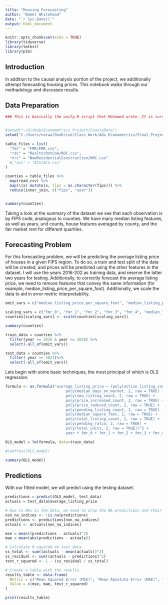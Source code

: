 ```yaml
---
title: "Housing Forecasting"
author: "Emmet Whitehead"
date: "`r Sys.Date()`"
output: html_document
---
```


```r
knitr::opts_chunk$set(echo = TRUE)
library(tidyverse)
library(lmtest)
library(plm)


```

## Introduction

In addition to the causal analysis portion of the project, we additionally attempt forecasting housing prices. This notebook walks through our methadology and discusses results.


## Data Preparation

```r

### This is basically the unify.R script that Mohamed wrote. It is currently missing the ACS data as I cant find it...


#setwd("~/GitHub/Econometrics_Project/CountyData")
setwd("C:/Users/narwa/OneDrive/Class Work/Adv Econometrics/Final_Project/Econometrics_Project/CountyData")

table_files = list(
  "fmr" = "FMR/FMR.csv",
  "rdc" = "RealtorDotCom/RDC.csv",
  "nrc" = "NewResidentialConstruction/NRC.csv"
  #,"acs" = "ACS/ACS.csv"
)

counties = table_files %>% 
  map(read_csv) %>% 
  map(\(x) mutate(x, fips = as.character(fips))) %>% 
  reduce(inner_join, c("fips", "year"))


summary(counties)

```


Taking a look at the summary of the dataset we see that each observation is by FIPS code, analogous to counties. We have many median listing features, as well as years, unit counts, house features averaged by county, and the fair market rent for different quartiles.


## Forecasting Problem

For this forecasting problem, we will be predicting the average listing price of houses in a given FIPS region. To do so, a train and test split of the data will be created, and prices will be predicted using the other features in the dataset. I will use the years 2016-202 as training data, and reserve the latter two years for testing. Additionally, to correctly forecast the average listing price, we need to remove features that convey the same information (for example, median_listing_price_per_square_foot). Additionally, we scale the data to aid in error metric interpretability. 

```r

omit_vars = c("median_listing_price_per_square_foot", "median_listing_price", "fips") # removing FIPS for now, need to find a way to deal with this and not get 100s of dummy vars

scaling_vars = c("fmr_0", "fmr_1", "fmr_2", "fmr_3", "fmr_4", "median_listing_price", "average_listing_price")
counties[scaling_vars] <- scale(counties[scaling_vars])

summary(counties)

train_data = counties %>% 
  filter(year >= 2016 & year <= 2020) %>%
  select(-all_of(omit_vars))

test_data = counties %>% 
  filter( year >= 2021)%>%
  select(-all_of(omit_vars))

```


Lets begin with some basic techniques, the most principal of which is OLS regression.

```r

formula <- as.formula("average_listing_price ~ (poly(active_listing_count, 2, raw = TRUE) + 
                           poly(median_days_on_market, 2, raw = TRUE) + 
                           poly(new_listing_count, 2, raw = TRUE) + 
                           poly(price_increased_count, 2, raw = TRUE) + 
                           poly(price_reduced_count, 2, raw = TRUE) + 
                           poly(pending_listing_count, 2, raw = TRUE) + 
                           poly(median_square_feet, 2, raw = TRUE) + 
                           poly(total_listing_count, 2, raw = TRUE) + 
                           poly(pending_ratio, 2, raw = TRUE) + 
                           poly(total_units, 2, raw = TRUE))^2 + 
                           year + fmr_0 + fmr_1 + fmr_2 + fmr_3 + fmr_4")

OLS_model = lm(formula, data=train_data)

#coeftest(OLS_model)

summary(OLS_model)


```


## Predictions 

With our fitted model, we will predict using the testing dataset.

```r

predictions = predict(OLS_model, test_data)
actuals = test_data$average_listing_price

# Due to NAs in the data, we need to drop the NA predictions and their corresponding actuals value
non_na_indices <- !is.na(predictions)
predictions <- predictions[non_na_indices]
actuals <- actuals[non_na_indices]

mse = mean((predictions - actuals)^2)
mae = mean(abs(predictions - actuals))

# Calculate R-squared on test data
ss_total <- sum((actuals - mean(actuals))^2)
ss_residual <- sum((actuals - predictions)^2)
test_r_squared <- 1 - (ss_residual / ss_total)

# Create a table with the results
results_table <- data.frame(
  Metric = c("Mean Squared Error (MSE)", "Mean Absolute Error (MAE)", "Test R-squared"),
  Value = c(mse, mae, test_r_squared)
)

print(results_table)

```







